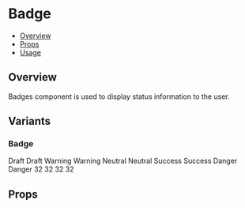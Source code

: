 
<Meta title="Components/Badge" component={Badge} />


# Badge

- [Overview](#overview)
- [Props](#props)
- [Usage](#usage)

## Overview

Badges component is used to display status information to the user.

## Variants

### Badge

<Canvas>
  <Story name="Variants">
    <FlexCol>
      <Badge variant="outlinePrimary">Draft</Badge>
      <Badge variant="outlinePrimary" roundness="sm" bordered>
        Draft
      </Badge>
    </FlexCol>
    <FlexCol>
      <Badge variant="warning">Warning</Badge>
      <Badge variant="warning" roundness="sm" bordered>
        Warning
      </Badge>
    </FlexCol>
    <FlexCol>
      <Badge variant="neutral">Neutral</Badge>
      <Badge variant="neutral" roundness="sm" bordered>
        Neutral
      </Badge>
    </FlexCol>
    <FlexCol>
      <Badge variant="success">Success</Badge>
      <Badge variant="success" roundness="sm" bordered>
        Success
      </Badge>
    </FlexCol>
    <FlexCol>
      <Badge variant="danger">Danger</Badge>
      <Badge variant="danger" roundness="sm" bordered>
        Danger
      </Badge>
    </FlexCol>
    <FlexCol>
      <Badge variant="secondary">32</Badge>
      <Badge variant="secondary" roundness="sm" bordered>
        32
      </Badge>
    </FlexCol>
    <FlexCol>
      <Badge variant="primary">32</Badge>
      <Badge variant="primary" roundness="sm" bordered>
        32
      </Badge>
    </FlexCol>
  </Story>
</Canvas>

## Props

<ArgsTable of={Badge} />
